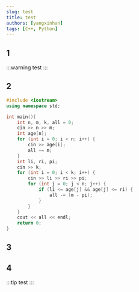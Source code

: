 ```yaml
---
slug: test
title: test
authors: [yangxinhan]
tags: [C++, Python]
---
```


## 1
:::warning
test
:::

## 2
```cpp
#include <iostream>
using namespace std;

int main(){
    int n, m, k, all = 0;
    cin >> n >> m;
    int age[n];
    for (int i = 0; i < n; i++) {
        cin >> age[i];
        all += m;
    }
    int li, ri, pi;
    cin >> k;
    for (int i = 0; i < k; i++) {
        cin >> li >> ri >> pi;
        for (int j = 0; j < n; j++) {
            if (li <= age[j] && age[j] <= ri) {
                all -= (m - pi);
            }
        }
    }
    cout << all << endl;
    return 0;
}
```

## 3
## 4
:::tip
test
:::
